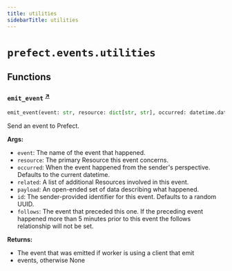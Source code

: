 ```yaml
---
title: utilities
sidebarTitle: utilities
---
```


# `prefect.events.utilities`

## Functions

### `emit_event` <sup><a href="https://github.com/PrefectHQ/prefect/blob/main/src/prefect/events/utilities.py#L28" target="_blank">↗</a></sup>

```python
emit_event(event: str, resource: dict[str, str], occurred: datetime.datetime | None = None, related: list[dict[str, str]] | list[RelatedResource] | None = None, payload: dict[str, Any] | None = None, id: UUID | None = None, follows: Event | None = None, **kwargs: dict[str, Any] | None) -> Event | None
```


Send an event to Prefect.

**Args:**
- `event`: The name of the event that happened.
- `resource`: The primary Resource this event concerns.
- `occurred`: When the event happened from the sender's perspective.
      Defaults to the current datetime.
- `related`: A list of additional Resources involved in this event.
- `payload`: An open-ended set of data describing what happened.
- `id`: The sender-provided identifier for this event. Defaults to a random
UUID.
- `follows`: The event that preceded this one. If the preceding event
happened more than 5 minutes prior to this event the follows
relationship will not be set.

**Returns:**
- The event that was emitted if worker is using a client that emit
- events, otherwise None


